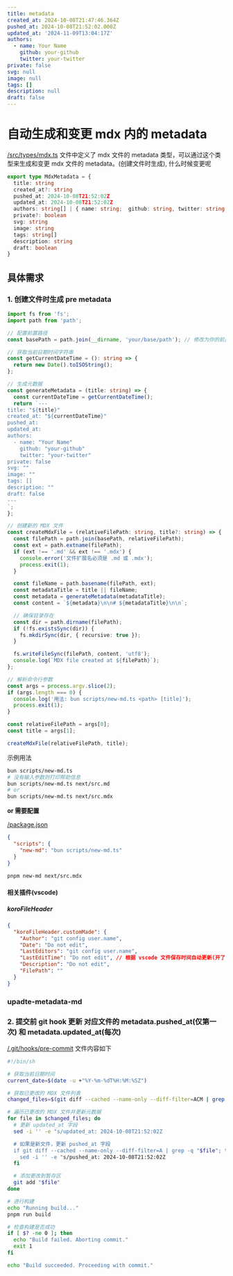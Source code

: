 ```yaml
---
title: metadata
created_at: 2024-10-08T21:47:46.364Z
pushed_at: 2024-10-08T21:52:02.000Z
updated_at: '2024-11-09T13:04:17Z'
authors:
  - name: Your Name
    github: your-github
    twitter: your-twitter
private: false
svg: null
image: null
tags: []
description: null
draft: false
---
```


# 自动生成和变更 mdx 内的 metadata
[/src/types/mdx.ts](/src/types/mdx.ts) 文件中定义了 mdx 文件的 metadata 类型，可以通过这个类型来生成和变更 mdx 文件的 metadata。(创建文件时生成),
什么时候变更呢
```ts name="/src/types/mdx.ts"
export type MdxMetadata = {
  title: string
  created_at?: string
  pushed_at: 2024-10-08T21:52:02Z
  updated_at: 2024-10-08T21:52:02Z
  authors: string[] | { name: string;  github: string, twitter: string }[]
  private?: boolean
  svg: string
  image: string
  tags: string[]
  description: string
  draft: boolean
}
```

## 具体需求
### 1. 创建文件时生成 pre metadata
```ts copy="1" name="/sscripts/new-md.ts"
import fs from 'fs';
import path from 'path';

// 配置前置路径
const basePath = path.join(__dirname, 'your/base/path'); // 修改为你的前置路径

// 获取当前日期时间字符串
const getCurrentDateTime = (): string => {
  return new Date().toISOString();
};

// 生成元数据
const generateMetadata = (title: string) => {
  const currentDateTime = getCurrentDateTime();
  return `---
title: "${title}"
created_at: "${currentDateTime}"
pushed_at:
updated_at:
authors:
  - name: "Your Name"
    github: "your-github"
    twitter: "your-twitter"
private: false
svg: ""
image: ""
tags: []
description: ""
draft: false
---
`;
};

// 创建新的 MDX 文件
const createMdxFile = (relativeFilePath: string, title?: string) => {
  const filePath = path.join(basePath, relativeFilePath);
  const ext = path.extname(filePath);
  if (ext !== '.md' && ext !== '.mdx') {
    console.error('文件扩展名必须是 .md 或 .mdx');
    process.exit(1);
  }

  const fileName = path.basename(filePath, ext);
  const metadataTitle = title || fileName;
  const metadata = generateMetadata(metadataTitle);
  const content = `${metadata}\n\n# ${metadataTitle}\n\n`;

  // 确保目录存在
  const dir = path.dirname(filePath);
  if (!fs.existsSync(dir)) {
    fs.mkdirSync(dir, { recursive: true });
  }

  fs.writeFileSync(filePath, content, 'utf8');
  console.log(`MDX file created at ${filePath}`);
};

// 解析命令行参数
const args = process.argv.slice(2);
if (args.length === 0) {
  console.log('用法: bun scripts/new-md.ts <path> [title]');
  process.exit(1);
}

const relativeFilePath = args[0];
const title = args[1];

createMdxFile(relativeFilePath, title);
```
示例用法
```sh copy="1"
bun scripts/new-md.ts
# 没有输入参数则打印帮助信息
bun scripts/new-md.ts next/src.md
# or
bun scripts/new-md.ts next/src.mdx
```
**or 需要配置**

[/package.json](/package.json)
```json copy="1" name="package.json"
{
  "scripts": {
    "new-md": "bun scripts/new-md.ts"
  }
}
```
```sh copy="1"
pnpm new-md next/src.mdx
```
#### 相关插件(vscode)
##### koroFileHeader
```json
{
  "koroFileHeader.customMade": {
    "Author": "git config user.name",
    "Date": "Do not edit",
    "LastEditors": "git config user.name",
    "LastEditTime": "Do not edit", // 根据 vscode 文件保存时间自动更新(开了自动保存也行，因为vscode 开了自动保存时在时间线中也有记录)    
    "Description": "Do not edit",
    "FilePath": ""
  }
}
```

### upadte-metadata-md



### 2. 提交前 git hook 更新 对应文件的 metadata.pushed_at(仅第一次) 和 metadata.updated_at(每次)

[/.git/hooks/pre-commit](/.git/hooks/pre-commit) 文件内容如下
```sh copy="1" name=".git/hooks/pre-commit"
#!/bin/sh

# 获取当前日期时间
current_date=$(date -u +"%Y-%m-%dT%H:%M:%SZ")

# 获取已更改的 MDX 文件列表
changed_files=$(git diff --cached --name-only --diff-filter=ACM | grep '\.mdx$')

# 遍历已更改的 MDX 文件并更新元数据
for file in $changed_files; do
  # 更新 updated_at 字段
  sed -i '' -e "s/updated_at: 2024-10-08T21:52:02Z

  # 如果是新文件，更新 pushed_at 字段
  if git diff --cached --name-only --diff-filter=A | grep -q "$file"; then
    sed -i '' -e "s/pushed_at: 2024-10-08T21:52:02Z
  fi

  # 添加更改到暂存区
  git add "$file"
done

# 进行构建
echo "Running build..."
pnpm run build

# 检查构建是否成功
if [ $? -ne 0 ]; then
  echo "Build failed. Aborting commit."
  exit 1
fi

echo "Build succeeded. Proceeding with commit."
```
